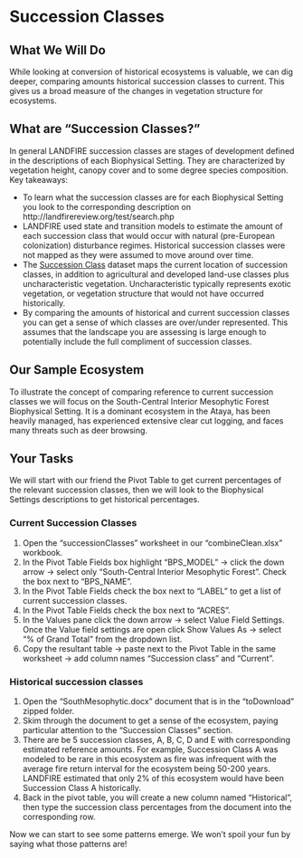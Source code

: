 # Succession Classes {#successionClasses}

## What We Will Do
While looking at conversion of historical ecosystems is valuable, we can dig deeper, comparing amounts historical succession classes to current. This gives us a broad measure of the changes in vegetation structure for ecosystems.

## What are "Succession Classes?"

In general LANDFIRE succession classes are stages of development defined in the descriptions of each Biophysical Setting. They are characterized by vegetation height, canopy cover and to some degree species composition. Key takeaways:

* To learn what the succession classes are for each Biophysical Setting you look to the corresponding description on http://landfirereview.org/test/search.php
* LANDFIRE used state and transition models to estimate the amount of each succession class that would occur with natural (pre-European colonization) disturbance regimes.  Historical succession classes were not mapped as they were assumed to move around over time.
* The [Succession Class](https://www.landfire.gov/sclass.php) dataset maps the current location of succession classes, in addition to agricultural and developed land-use classes plus uncharacteristic vegetation. Uncharacteristic typically represents exotic vegetation, or vegetation structure that would not have occurred historically.
* By comparing the amounts of historical and current succession classes you can get a sense of which classes are over/under represented. This assumes that the landscape you are assessing is large enough to potentially include the full compliment of succession classes.

## Our Sample Ecosystem

To illustrate the concept of comparing reference to current succession classes we will focus on the South-Central Interior Mesophytic Forest Biophysical Setting. It is a dominant ecosystem in the Ataya, has been heavily managed, has experienced extensive clear cut logging, and faces many threats such as deer browsing.  

## Your Tasks
We will start with our friend the Pivot Table to get current percentages of the relevant succession classes, then we will look to the Biophysical Settings descriptions to get historical percentages.

### Current Succession Classes

1. Open the "successionClasses" worksheet in our "combineClean.xlsx" workbook.
2. In the Pivot Table Fields box highlight "BPS_MODEL" -> click the down arrow -> select only "South-Central Interior Mesophytic Forest".  Check the box next to "BPS_NAME".
3. In the Pivot Table Fields check the box next to "LABEL" to get a list of current succession classes.
4. In the Pivot Table Fields check the box next to "ACRES".
5. In the Values pane click the down arrow -> select Value Field Settings. Once the Value field settings are open click Show Values As -> select "% of Grand Total" from the dropdown list.
6. Copy the resultant table -> paste next to the Pivot Table in the same worksheet -> add column names "Succession class" and "Current". 

###  Historical succession classes

1. Open the "SouthMesophytic.docx" document that is in the "toDownload" zipped folder.  
2. Skim through the document to get a sense of the ecosystem, paying particular attention to the "Succession Classes" section.
3. There are be 5 succession classes, A, B, C, D and E with corresponding estimated reference amounts. For example, Succession Class A was modeled to be rare in this ecosystem as fire was infrequent with the average fire return interval for the ecosystem being 50-200 years. LANDFIRE estimated that only 2% of this ecosystem would have been Succession Class A historically.
4. Back in the pivot table, you will create a new column named "Historical", then type the succession class percentages from the document into the corresponding row.  

Now we can start to see some patterns emerge.  We won't spoil your fun by saying what those patterns are!

